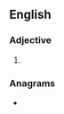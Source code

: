 ==English==

===Adjective===
{{head|en|adjective comparative form}}

# {{en-comparative of|zany}}

===Anagrams===
* {{anagrams|en|arizen}}